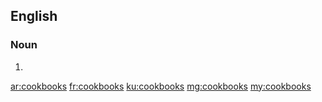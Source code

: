 ==English==

===Noun===
{{head|en|plural}}

# {{plural of|cookbook|lang=en|nocat=1}}

[[ar:cookbooks]]
[[fr:cookbooks]]
[[ku:cookbooks]]
[[mg:cookbooks]]
[[my:cookbooks]]